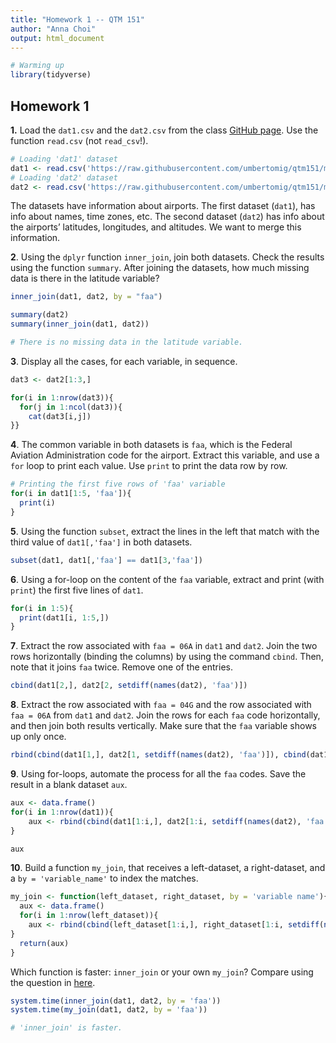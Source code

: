 ```yaml
---
title: "Homework 1 -- QTM 151"
author: "Anna Choi"
output: html_document
---
```


```r
# Warming up
library(tidyverse)
```

## Homework 1

**1.** Load the `dat1.csv` and the `dat2.csv` from the class [GitHub page](https://github.com/umbertomig/qtm151). Use the function `read.csv` (not `read_csv`!).

```r
# Loading 'dat1' dataset
dat1 <- read.csv('https://raw.githubusercontent.com/umbertomig/qtm151/main/datasets/dat1.csv')
# Loading 'dat2' dataset
dat2 <- read.csv('https://raw.githubusercontent.com/umbertomig/qtm151/main/datasets/dat2.csv')
```

The datasets have information about airports. The first dataset (`dat1`), has info about names, time zones, etc. The second dataset (`dat2`) has info about the airports' latitudes, longitudes, and altitudes. We want to merge this information.

**2**. Using the `dplyr` function `inner_join`, join both datasets. Check the results using the function `summary`. After joining the datasets, how much missing data is there in the latitude variable?

```r
inner_join(dat1, dat2, by = "faa")

summary(dat2)
summary(inner_join(dat1, dat2))

# There is no missing data in the latitude variable.
```

**3**. Display all the cases, for each variable, in sequence.

```r
dat3 <- dat2[1:3,]

for(i in 1:nrow(dat3)){
  for(j in 1:ncol(dat3)){
    cat(dat3[i,j])
}}
```

**4**. The common variable in both datasets is `faa`, which is the Federal Aviation Administration code for the airport. Extract this variable, and use a `for` loop to print each value. Use `print` to print the data row by row.

```r
# Printing the first five rows of 'faa' variable
for(i in dat1[1:5, 'faa']){
  print(i)
}
```

**5**. Using the function `subset`, extract the lines in the left that match with the third value of `dat1[,'faa']` in both datasets.

```r
subset(dat1, dat1[,'faa'] == dat1[3,'faa'])
```

**6**. Using a for-loop on the content of the `faa` variable, extract and print (with `print`) the first five lines of `dat1`.

```r
for(i in 1:5){
  print(dat1[i, 1:5,])
}
```

**7**. Extract the row associated with `faa = 06A` in `dat1` and `dat2`. Join the two rows horizontally (binding the columns) by using the command `cbind`. Then, note that it joins `faa` twice. Remove one of the entries.

```r
cbind(dat1[2,], dat2[2, setdiff(names(dat2), 'faa')])
```

**8**. Extract the row associated with `faa = 04G` and the row associated with `faa = 06A` from `dat1` and `dat2`. Join the rows for each `faa` code horizontally, and then join both results vertically. Make sure that the `faa` variable shows up only once.

```r
rbind(cbind(dat1[1,], dat2[1, setdiff(names(dat2), 'faa')]), cbind(dat1[2,], dat2[2, setdiff(names(dat2), 'faa')]))
```

**9**. Using for-loops, automate the process for all the `faa` codes. Save the result in a blank dataset `aux`.

```r
aux <- data.frame()
for(i in 1:nrow(dat1)){
    aux <- rbind(cbind(dat1[1:i,], dat2[1:i, setdiff(names(dat2), 'faa')]))
}

aux
```

**10**. Build a function `my_join`, that receives a left-dataset, a right-dataset, and a `by = 'variable_name'` to index the matches.

```r
my_join <- function(left_dataset, right_dataset, by = 'variable name'){
  aux <- data.frame()
  for(i in 1:nrow(left_dataset)){
    aux <- rbind(cbind(left_dataset[1:i,], right_dataset[1:i, setdiff(names(right_dataset), by)]))
}
  return(aux)
}
```

Which function is faster: `inner_join` or your own `my_join`? Compare using the question in [here](https://stackoverflow.com/questions/6262203/measuring-function-execution-time-in-r).

```r
system.time(inner_join(dat1, dat2, by = 'faa'))
system.time(my_join(dat1, dat2, by = 'faa'))

# 'inner_join' is faster.
```